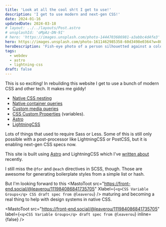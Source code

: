 ```yaml
---
title: 'Look at all the cool sh!t I get to use!'
description: 'I get to use modern and next-gen CSS!'
date: 2024-01-16
updatedDate: 2024-03-18
# layout: ../../layouts/Post.astro
# unsplashId: 'oMpAz-DN-9I'
# hero: 'https://images.unsplash.com/photo-1444703686981-a3abbc4d4fe3'
hero: https://images.unsplash.com/photo-1611462985358-60d3498e0364?w=800
heroDescription: 'Fish-eye photo of a person silhouetted against a colorful night sky with the sun just below the horizon'
tags:
  - webdev
  - astro
  - lightning-css
draft: false
---
```



<p class="lead">This is so exciting! In rebuilding this website I get to use
  a bunch of modern CSS and other tech. It makes me giddy!</p>

- [Native CSS nesting](https://developer.mozilla.org/en-US/docs/Web/CSS/CSS_nesting)
- [Native container queries](https://developer.mozilla.org/en-US/docs/Web/CSS/CSS_container_queries)
- [Custom media queries](https://drafts.csswg.org/mediaqueries-5/#custom-mq)
- [CSS Custom Properties](https://developer.mozilla.org/en-US/docs/Web/CSS/Using_CSS_custom_properties) (variables).
- [Astro](https://astro.build)
- [LightningCSS](https://lightningcss.dev)

Lots of things that used to require Sass or Less. Some of this is still only
possible with a post-processor like LightningCSS or PostCSS, but it is enabling
next-gen CSS specs now.

This site is built using [Astro](https://astro.build) and LightningCSS which
I've [written about](/blog/astro-lightningcss) recently.

I still miss the `@for` and `@each` directives in SCSS, though. Those are
awesome for generating boilerplate styles from a simple list or hash.

But I'm looking forward to this <MastoToot
src="https://front-end.social/@leaverou/111984086841735705" Xlabel={`<q>CSS
Variable Groups</q> CSS draft spec from @leaverou`} /> maturing and becoming
a real thing to help with design systems in native CSS.

<MastoToot
  src="https://front-end.social/@leaverou/111984086841735705"
  label={`<q>CSS Variable Groups</q> draft spec from @leaverou`}
  inline={false} />
